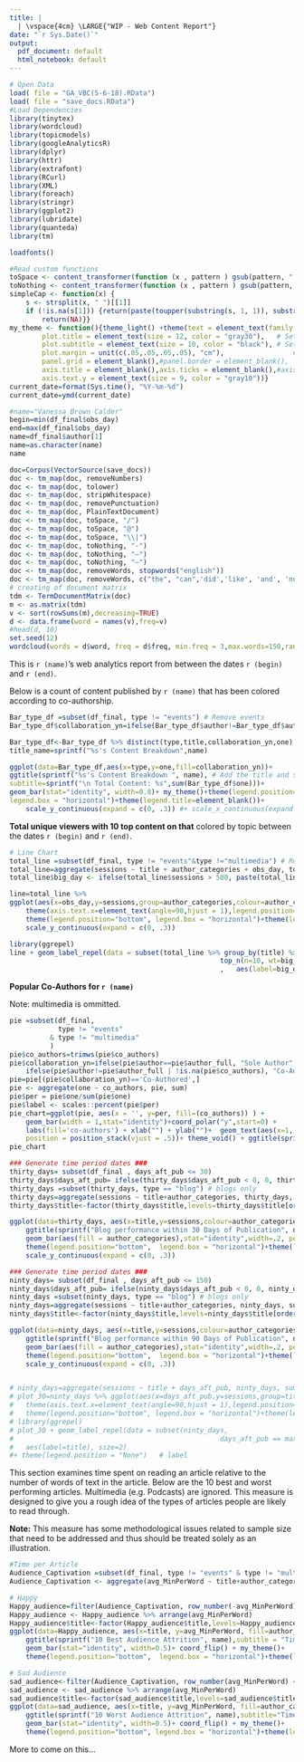 ```yaml
---
title: |
  | \vspace{4cm} \LARGE{"WIP - Web Content Report"}
date: "`r Sys.Date()`"
output:
  pdf_document: default
  html_notebook: default
---
```

```r
# Open Data
load( file = "GA_VBC(5-6-18).RData")
load( file = "save_docs.RData")
#Load Dependencies
library(tinytex)
library(wordcloud)
library(topicmodels)
library(googleAnalyticsR)
library(dplyr)
library(httr)
library(extrafont)
library(RCurl)
library(XML)
library(foreach)
library(stringr)
library(ggplot2)
library(lubridate)
library(quanteda)
library(tm)

loadfonts()

#Read custom functions
toSpace <- content_transformer(function (x , pattern ) gsub(pattern, " ", x))
toNothing <- content_transformer(function (x , pattern ) gsub(pattern, "", x))
simpleCap <- function(x) {
	s <- strsplit(x, " ")[[1]]
	if (!is.na(s[1])) {return(paste(toupper(substring(s, 1, 1)), substring(s, 2), sep = "", collapse = " "))} else {
		return(NA)}}
my_theme <- function(){theme_light() +theme(text = element_text(family = "Open Sans"),  
		plot.title = element_text(size = 12, color = "gray30"),   # Set up the title style
		plot.subtitle = element_text(size = 10, color = "black"), # Set up the subtitle style
		plot.margin = unit(c(.05,.05,.05,.05), "cm"),                 # Add white space at the top and left
		panel.grid = element_blank(),#panel.border = element_blank(),
		axis.title = element_blank(),axis.ticks = element_blank(),#axis.text.x = element_blank(),
		axis.text.y = element_text(size = 9, color = "gray10"))}
current_date=format(Sys.time(), "%Y-%m-%d")
current_date=ymd(current_date)

#name="Vanessa Brown Calder"
begin=min(df_final$obs_day)
end=max(df_final$obs_day)
name=df_final$author[1]
name=as.character(name)
name
```


```r
doc=Corpus(VectorSource(save_docs))
doc <- tm_map(doc, removeNumbers)
doc <- tm_map(doc, tolower)
doc <- tm_map(doc, stripWhitespace)
doc <- tm_map(doc, removePunctuation)
doc <- tm_map(doc, PlainTextDocument)
doc <- tm_map(doc, toSpace, "/")
doc <- tm_map(doc, toSpace, "@")
doc <- tm_map(doc, toSpace, "\\|")
doc <- tm_map(doc, toNothing, "-")
doc <- tm_map(doc, toNothing, "—")
doc <- tm_map(doc, toNothing, "–")
doc <- tm_map(doc, removeWords, stopwords("english"))
doc <- tm_map(doc, removeWords, c("the", "can",'did','like', 'and', 'null', 'one'))
# creating of document matrix
tdm <- TermDocumentMatrix(doc)
m <- as.matrix(tdm)
v <- sort(rowSums(m),decreasing=TRUE)
d <- data.frame(word = names(v),freq=v)
#head(d, 10)
set.seed(12)
wordcloud(words = d$word, freq = d$freq, min.freq = 3,max.words=150,random.order = FALSE,rot.per=.35,vfont=c("sans serif","plain"),colors=brewer.pal(8, "Dark2"))

```

This is `r (name)`'s web analytics report from between the dates `r (begin)` and `r (end)`.

\pagebreak

Below is a count of content published by `r (name)` that has been colored according to co-authorship.

```r
Bar_type_df =subset(df_final, type != "events") # Remove events
Bar_type_df$collaboration_yn=ifelse(Bar_type_df$author!=Bar_type_df$author_full & length(Bar_type_df$author_full)!=0, "Co-Authored", ifelse(Bar_type_df$author==Bar_type_df$author_full, "Sole Author",0))

Bar_type_df<-Bar_type_df %>% distinct(type,title,collaboration_yn,one)
title_name=sprintf("%s's Content Breakdown",name)

ggplot(data=Bar_type_df,aes(x=type,y=one,fill=collaboration_yn))+
ggtitle(sprintf("%s's Content Breakdown ", name), # Add the title and subtitle
subtitle=sprintf("\n Total Content: %s",sum(Bar_type_df$one)))+
geom_bar(stat="identity", width=0.8)+ my_theme()+theme(legend.position="bottom", 
legend.box = "horizontal")+theme(legend.title=element_blank())+
	scale_y_continuous(expand = c(0, .3)) #+ scale_x_continuous(expand = c(0, 0))

```


**Total unique viewers with 10 top content on that**
colored by topic between the dates `r (begin)` and `r (end)`.

```r
# Line Chart
total_line =subset(df_final, type != "events"&type !="multimedia") # Remove events
total_line=aggregate(sessions ~ title + author_categories + obs_day, total_line, sum)
total_line$big_day <- ifelse(total_line$sessions > 500, paste(total_line$title," (",total_line$obs_day,")"), "")

line=total_line %>%
ggplot(aes(x=obs_day,y=sessions,group=author_categories,colour=author_categories))+geom_line()+
	theme(axis.text.x=element_text(angle=90,hjust = 1),legend.position="none")+my_theme()+
	theme(legend.position="bottom", legend.box = "horizontal")+theme(legend.title=element_blank())+
	scale_y_continuous(expand = c(0, .3))

library(ggrepel)
line + geom_label_repel(data = subset(total_line %>% group_by(title) %>% #summarise(sessions = max(sessions)) %>% #  tapply(total_line$sessions, total_line$title, max) %>% 
												    top_n(n=10, wt=big_day))
												    ,	aes(label=big_day), size=4.5)+ theme(legend.position = "None")   # label


```


\pagebreak

**Popular Co-Authors for `r (name)`**

Note: multimedia is ommitted.

```r
pie =subset(df_final, 
		  	type != "events"
		  & type != "multimedia"
		  )
pie$co_authors=trimws(pie$co_authors)
pie$collaboration_yn=ifelse(pie$author==pie$author_full, "Sole Author",
	ifelse(pie$author!=pie$author_full | !is.na(pie$co_authors), "Co-Authored",0))
pie=pie[(pie$collaboration_yn)=='Co-Authored',]
pie <- aggregate(one ~ co_authors, pie, sum)
pie$per = pie$one/sum(pie$one)
pie$label <- scales::percent(pie$per)
pie_chart=ggplot(pie, aes(x = '', y=per, fill=(co_authors)) ) +
	geom_bar(width = 1,stat="identity")+coord_polar("y",start=0) +
	labs(fill='co-authors') + xlab("") + ylab("")+  geom_text(aes(x=1, label=label), 
	position = position_stack(vjust = .5))+ theme_void() + ggtitle(sprintf("%s's co-authors", name))
pie_chart
```

```r
### Generate time period dates ###
thirty_days= subset(df_final , days_aft_pub <= 30)
thirty_days$days_aft_pub= ifelse(thirty_days$days_aft_pub < 0, 0, thirty_days$days_aft_pub)
thirty_days =subset(thirty_days, type == "blog") # blogs only
thirty_days=aggregate(sessions ~ title+author_categories, thirty_days, sum)
thirty_days$title<-factor(thirty_days$title,levels=thirty_days$title[order(thirty_days$sessions)])

ggplot(data=thirty_days, aes(x=title,y=sessions,colour=author_categories) ) +
	ggtitle(sprintf("Blog performance within 30 Days of Publication", name))+ #,subtitle = "Unique User Views" ) +
	geom_bar(aes(fill = author_categories),stat="identity",width=.2, position = "dodge")+coord_flip()+my_theme()+ 
	theme(legend.position="bottom",  legend.box = "horizontal")+theme(legend.title=element_blank()) +
	scale_y_continuous(expand = c(0, .3))

### Generate time period dates ###
ninty_days= subset(df_final , days_aft_pub <= 150)
ninty_days$days_aft_pub= ifelse(ninty_days$days_aft_pub < 0, 0, ninty_days$days_aft_pub)
ninty_days =subset(ninty_days, type == "blog") # blogs only
ninty_days=aggregate(sessions ~ title+author_categories, ninty_days, sum)
ninty_days$title<-factor(ninty_days$title,levels=ninty_days$title[order(ninty_days$sessions)])

ggplot(data=ninty_days, aes(x=title,y=sessions,colour=author_categories) ) +
	ggtitle(sprintf("Blog performance within 90 Days of Publication", name))+ #,subtitle = "Unique User Views" ) +
	geom_bar(aes(fill = author_categories),stat="identity",width=.2, position = "dodge")+coord_flip()+my_theme()+ 
	theme(legend.position="bottom",  legend.box = "horizontal")+theme(legend.title=element_blank()) +
	scale_y_continuous(expand = c(0, .3))


# ninty_days=aggregate(sessions ~ title + days_aft_pub, ninty_days, sum)
# plot_30=ninty_days %>% ggplot(aes(x=days_aft_pub,y=sessions,group=title,colour=title))+geom_line()+
# 	theme(axis.text.x=element_text(angle=90,hjust = 1),legend.position="none")+my_theme()+
# 	theme(legend.position="bottom", legend.box = "horizontal")+theme(legend.title=element_blank()) 
# library(ggrepel)
# plot_30 + geom_label_repel(data = subset(ninty_days, 
# 												    days_aft_pub == max(days_aft_pub)),
# 	aes(label=title), size=2)
#+ theme(legend.position = "None")   # label
```

\pagebreak

This section examines time spent on reading an article relative to the number of words of text in the article.  Below are the 10 best and worst performing articles.  Multimedia (e.g. Podcasts) are ignored. This measure is designed to give you a rough idea of the types of articles people are likely to read through. 

**Note:** This measure has some methodological issues related to sample size that need to be addressed and thus should be treated solely as an illustration.  

```r
#Time per Article
Audience_Captivation =subset(df_final, type != "events" & type != "multimedia") # Remove Events and Multimedia
Audience_Captivation <- aggregate(avg_MinPerWord ~ title+author_categories, Audience_Captivation, mean)

# Happy
Happy_audience=filter(Audience_Captivation, row_number(-avg_MinPerWord) <= 10)
Happy_audience <- Happy_audience %>% arrange(avg_MinPerWord)
Happy_audience$title<-factor(Happy_audience$title,levels=Happy_audience$title[order(Happy_audience$avg_MinPerWord)])
ggplot(data=Happy_audience, aes(x=title, y=avg_MinPerWord, fill=author_categories) ) +
	ggtitle(sprintf("10 Best Audience Attrition", name),subtitle = "Time Spent per Word in Aticle Text" ) +
	geom_bar(stat="identity", width=0.5)+ coord_flip() + my_theme()+ 
	theme(legend.position="bottom",  legend.box = "horizontal")+theme(legend.title=element_blank()) 
```

```r
# Sad Audience
sad_audience<-filter(Audience_Captivation, row_number(avg_MinPerWord) <= 10)
sad_audience <- sad_audience %>% arrange(avg_MinPerWord)
sad_audience$title<-factor(sad_audience$title,levels=sad_audience$title[order(sad_audience$avg_MinPerWord)])
ggplot(data=sad_audience, aes(x=title, y=avg_MinPerWord, fill=author_categories))+
	ggtitle(sprintf("10 Worst Audience Attrition", name),subtitle="Time Spent per Word in Aticle Text")+
	geom_bar(stat="identity", width=0.5)+ coord_flip() + my_theme()+
	theme(legend.position="bottom", legend.box = "horizontal")+theme(legend.title=element_blank())

```

More to come on this...
